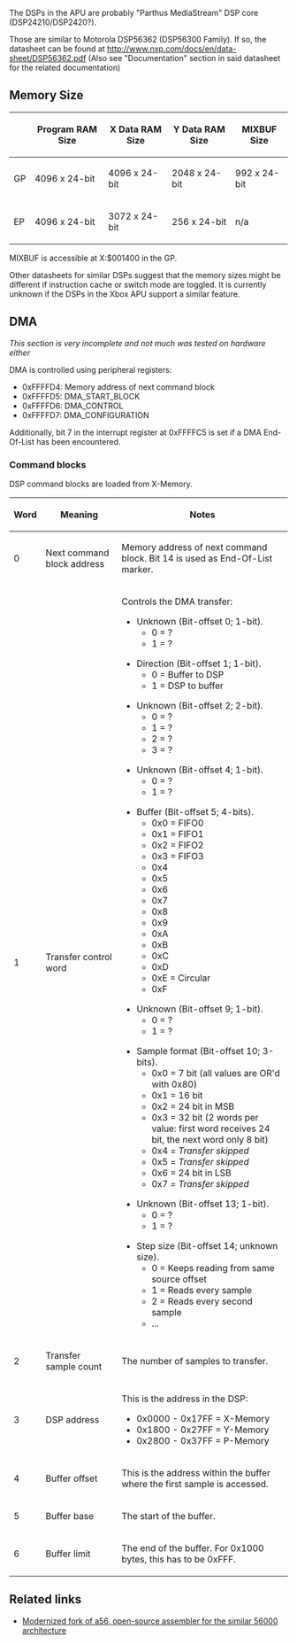 The DSPs in the APU are probably "Parthus MediaStream" DSP core (DSP24210/DSP2420?).

Those are similar to Motorola DSP56362 (DSP56300 Family). If so, the datasheet can be found at http://www.nxp.com/docs/en/data-sheet/DSP56362.pdf (Also see "Documentation" section in said datasheet for the related documentation)

== Memory Size ==

{| class="wikitable"
|-
!
! Program RAM Size
! X Data RAM Size
! Y Data RAM Size
! MIXBUF Size
|-
! GP
| 4096 x 24-bit
| 4096 x 24-bit
| 2048 x 24-bit
| 992{{FIXME|reason=This is probably 1024 words, but the last 32 words were not working as intended during my testing}} x 24-bit
|-
! EP
| 4096 x 24-bit
| 3072 x 24-bit
| 256 x 24-bit
| n/a
|}

MIXBUF is accessible at X:$001400 in the GP.

Other datasheets for similar DSPs suggest that the memory sizes might be different if instruction cache or switch mode are toggled.
It is currently unknown if the DSPs in the Xbox APU support a similar feature{{FIXME}}.

== DMA ==

''This section is very incomplete and not much was tested on hardware either''

DMA is controlled using peripheral registers:

* 0xFFFFD4: Memory address of next command block
* 0xFFFFD5: DMA_START_BLOCK{{FIXME|reason=How is this used?}}
* 0xFFFFD6: DMA_CONTROL{{FIXME|reason=Explain the bits}}
* 0xFFFFD7: DMA_CONFIGURATION{{FIXME|reason=Explain the bits}}

Additionally, bit 7 in the interrupt register at 0xFFFFC5 is set if a DMA End-Of-List has been encountered.

=== Command blocks ===

DSP command blocks are loaded from X-Memory.

{| class="wikitable"
! Word
! Meaning
! Notes
|-
! 0
| Next command block address || Memory address of next command block.
Bit 14 is used as End-Of-List marker.
|-
! 1
| Transfer control word || Controls the DMA transfer:

* Unknown (Bit-offset 0; 1-bit).
** 0 = ?
** 1 = ?

* Direction (Bit-offset 1; 1-bit).
** 0 = Buffer to DSP
** 1 = DSP to buffer

* Unknown (Bit-offset 2; 2-bit).
** 0 = ?
** 1 = ?
** 2 = ?
** 3 = ?

* Unknown (Bit-offset 4; 1-bit).
** 0 = ?
** 1 = ?

* Buffer (Bit-offset 5; 4-bits).
** 0x0 = FIFO0
** 0x1 = FIFO1
** 0x2 = FIFO2{{citation needed}}
** 0x3 = FIFO3{{citation needed}}
** 0x4
** 0x5
** 0x6
** 0x7
** 0x8
** 0x9
** 0xA
** 0xB
** 0xC
** 0xD
** 0xE = Circular
** 0xF

* Unknown (Bit-offset 9; 1-bit).
** 0 = ?
** 1 = ?

* Sample format (Bit-offset 10; 3-bits).
** 0x0 = 7 bit (all values are OR'd with 0x80)
** 0x1 = 16 bit
** 0x2 = 24 bit in MSB
** 0x3 = 32 bit (2 words per value: first word receives 24 bit, the next word only 8 bit)
** 0x4 = ''Transfer skipped''
** 0x5 = ''Transfer skipped''
** 0x6 = 24 bit in LSB
** 0x7 = ''Transfer skipped''

* Unknown (Bit-offset 13; 1-bit).
** 0 = ?
** 1 = ?

* Step size (Bit-offset 14; unknown size).
** 0 = Keeps reading from same source offset
** 1 = Reads every sample
** 2 = Reads every second sample
** ...

|-
! 2
| Transfer sample count || The number of samples to transfer.
|-
! 3
| DSP address || This is the address in the DSP:
* 0x0000 - 0x17FF = X-Memory
* 0x1800 - 0x27FF = Y-Memory
* 0x2800 - 0x37FF = P-Memory
|-
! 4
| Buffer offset || This is the address within the buffer where the first sample is accessed.
|-
! 5
| Buffer base || The start of the buffer.
|-
! 6
| Buffer limit || The end of the buffer. For 0x1000 bytes, this has to be 0xFFF.{{FIXME|reason=Is this independent of the base?}}
|}

== Related links ==

* [https://github.com/XboxDev/a56 Modernized fork of a56, open-source assembler for the similar 56000 architecture]